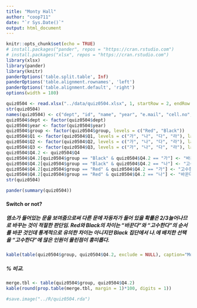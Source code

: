 ```yaml
---
title: "Monty Hall"
author: "coop711"
date: "`r Sys.Date()`"
output: html_document
---
```


```r
knitr::opts_chunk$set(echo = TRUE)
# install.packages("pander", repos = "https://cran.rstudio.com")
# install.packages("xlsx", repos = "https://cran.rstudio.com")
library(xlsx)
library(pander)
library(knitr)
panderOptions('table.split.table', Inf)
panderOptions('table.alignment.rownames', 'left')
panderOptions('table.alignment.default', 'right')
options(width = 180)
```

```r
quiz0504 <- read.xlsx("../data/quiz0504.xlsx", 1, startRow = 2, endRow = 66, colIndex = c(3:7, 9:14), colClasses = c(rep("character", 11)), stringsAsFactors = FALSE)
str(quiz0504)
names(quiz0504) <- c("dept", "id", "name", "year", "e.mail", "cell.no", "Q1", "Q2", "Q3", "Q4", "group")
quiz0504$dept <- factor(quiz0504$dept)
quiz0504$year <- factor(quiz0504$year)
quiz0504$group <- factor(quiz0504$group, levels = c("Red", "Black"))
quiz0504$Q1 <- factor(quiz0504$Q1, levels = c("가", "나", "다", "라"), labels = c("지천태", "천지비", "풍뢰익", "산택손"))
quiz0504$Q2 <- factor(quiz0504$Q2, levels = c("가", "나", "다", "라"), labels = c("높을떄 높다", "낮을떄 낮다", "높을떄 낮다", "높아지면 낮아진다"))
quiz0504$Q3 <- factor(quiz0504$Q3, levels = c("가", "나", "다", "라"), labels = c("있다", "없다", "있는듯하다", "게층별로 차이"))
quiz0504$Q4.2 <- quiz0504$Q4
quiz0504$Q4.2[quiz0504$group == "Black" & quiz0504$Q4.2 == "가"] <- "바꾼다"
quiz0504$Q4.2[quiz0504$group == "Black" & quiz0504$Q4.2 == "나"] <- "고수한다"
quiz0504$Q4.2[quiz0504$group == "Red" & quiz0504$Q4.2 == "가"] <- "고수한다"
quiz0504$Q4.2[quiz0504$group == "Red" & quiz0504$Q4.2 == "나"] <- "바꾼다"
str(quiz0504)
```

```r
pander(summary(quiz0504))
```

<!--
### 퀴즈 응답 비교

#### 1993 ~ 2012 미국 소득증가 집단별 비교

##### 풍뢰익

```r
pander(addmargins(table(quiz0504$group, quiz0504$Q1, exclude = NULL), margin=1))
```

##### 풍뢰익(%)

```r
pander(round(prop.table(addmargins(table(quiz0504$group, quiz0504$Q1, exclude = NULL), margin=1), margin=1)[4,]*100, digits=1))
```

#### Marginal Tax Rates vs Top 1% Income Shares

##### Quite the opposite

```r
pander(addmargins(table(quiz0504$group, quiz0504$Q2, exclude = NULL), margin=1))
```

##### Quite the opposite (%)

```r
pander(round(prop.table(addmargins(table(quiz0504$group, quiz0504$Q2, exclude = NULL), margin=1), margin=1)[4,]*100, digits=1), caption="한계세율과 상위 1%  소득점유")
```

#### 소득10분위 가계 동향

##### 낙수효과?

```r
pander(addmargins(table(quiz0504$group, quiz0504$Q3, exclude = NULL), margin=1))
```

##### 낙수효과? (%)

```r
pander(round(prop.table(addmargins(table(quiz0504$group, quiz0504$Q3, exclude = NULL), margin = 1), margin = 1)[4,]*100, digits = 1), caption = "낙수효과?")
```

### Monty Hall 문제
-->

#### Switch or not?

##### 염소가 들어있는 문을 보여줌으로써 다른 문에 자동차가 들어 있을 확률은 2/3늘어나므로 바꾸는 것이 적절한 판단임. Red와 Black의 차이는 "바꾼다"와 "고수한다"의 순서를 바꾼 것인데 통계적으로 유의한 차이는 아니지만 Black 집단에서 나.에 배치한 선택을 "고수한다"에 많은 인원이 몰린점이 흥미롭다.  

```r
kable(table(quiz0504$group, quiz0504$Q4.2, exclude = NULL), caption="Monty Hall")
```

##### % 비교.  

```r
merge.tbl <- table(quiz0504$group, quiz0504$Q4.2)
kable(round(prop.table(merge.tbl, margin = 1)*100, digits = 1))
```

```r
#save.image("../R/quiz0504.rda")
```